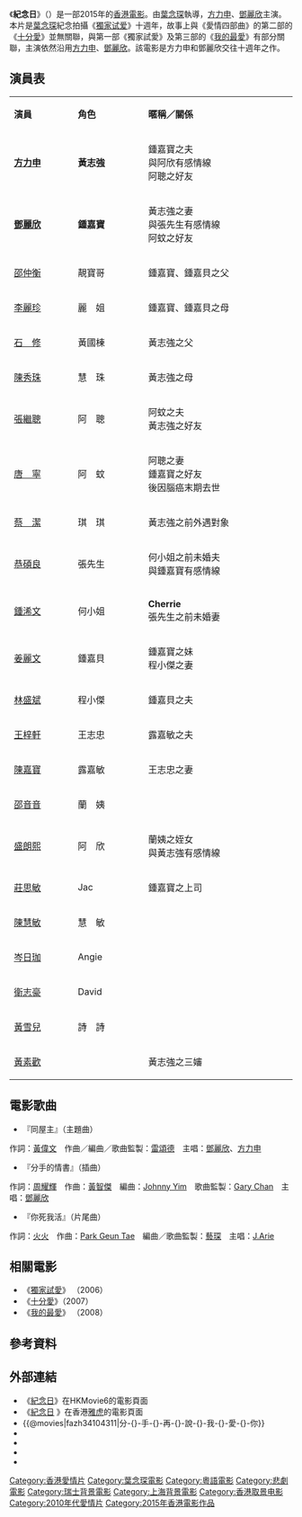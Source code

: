 {{unreferenced|time=2015-09-06T02:13:45+00:00}}
{{Infobox Film
| name               = 紀念日
| original_name      = {{lang|en|Anniversary}}
| image              = Ji Nian Ri film poster.jpg
| caption            = -{zh:香港;zh-hans:香港;zh-hant:香港;zh-cn:中国大陆;zh-sg:香港;}-初版電影海報
| director           = [[葉念琛|葉念琛]]
| producer           = [[黃柏高|黃柏高]]<br/>[[葉念琛|葉念琛]]
| producer_2         = [[蔡家傑|蔡家傑]]
| writer             = [[葉念琛|葉念琛]]
| starring           = [[方力申|方力申]]<br/>[[鄧麗欣|鄧麗欣]]
| music              = [[鄧智偉|鄧智偉]]<br/>[[莊冬昕|莊冬昕]]
| cinematography     = [[熱烈工作室|熱烈工作室有限公司]]
| editing            = [[李嘉榮|李嘉榮]] (HKSE)
| production_company = [[太陽娛樂文化有限公司|太陽娛樂文化有限公司]]<br/>[[無限動力實業|無限動力實業有限公司]]
| distributor        = 嘉樂影片發行有限公司（香港）<br/>[[愛奇藝|愛奇藝影業]]（中國大陸）
| released           = {{flagicon|PRC}}[[中國大陸|中國大陸]]{{film date|2015|12|24}}<br />{{Flagicon|HKG}}[[香港|香港]]{{Flagicon|MYS}}[[馬來西亞|馬來西亞]]{{film date|2015|12|31}}
| runtime            = 108 分鐘/120 分鐘(感動加長版)
| country            = {{香港電影產地}}
| language           = [[粵語|粵語]]
| preceded_by        = 《[[獨家試愛|獨家試愛]]》、《[[十分愛|十分愛]]》、《[[我的最愛_(電影)|我的最愛]]》、《[[失戀日|失戀日]]》
| budget             = 
| gross              = ＄20,000,000
| cn_name            = 分手再说我爱你
| hk_name            = 紀念日
|tw_name=分手再說我愛你
| malaysia_name            = 紀念日
}}

《'''紀念日'''》（{{lang-en|'''Anniversary'''}}）是一部2015年的[[香港電影|香港電影]]。由[[葉念琛|葉念琛]]執導，[[方力申|方力申]]、[[鄧麗欣|鄧麗欣]]主演。本片是[[葉念琛|葉念琛]]紀念拍攝《[[獨家试爱|獨家试爱]]》十週年，故事上與《愛情四部曲》的第二部的《[[十分愛|十分愛]]》並無關聯，與第一部《獨家試愛》及第三部的《[[我的最愛_(電影)|我的最愛]]》有部分關聯，主演依然沿用[[方力申|方力申]]、[[鄧麗欣|鄧麗欣]]。該電影是方力申和鄧麗欣交往十週年之作。

== 演員表 ==
{|class="wikitable" width="60%"
|- style="background:cornflowerblue; color:white" align=center
|style="width:8%"|'''演員'''||style="width:8%"|'''角色'''||style="width:20%"|'''暱稱／關係'''
|-
|'''[[方力申|方力申]]'''||'''黃志強'''||鍾嘉寶之夫<br>與阿欣有感情線<br>阿聰之好友
|-
|'''[[鄧麗欣|鄧麗欣]]'''||'''鍾嘉寶'''||黃志強之妻<br>與張先生有感情線<br>阿蚊之好友
|-
|[[邵仲衡|邵仲衡]]||靚寶哥||鍾嘉寶、鍾嘉貝之父
|-
|[[李麗珍|李麗珍]]||麗　姐||鍾嘉寶、鍾嘉貝之母
|-
|[[石修|石　修]]||黃國棟||黃志強之父
|-
|[[陳秀珠|陳秀珠]]||慧　珠||黃志強之母
|-
|[[張繼聰|張繼聰]]||阿　聰||阿蚊之夫<br>黃志強之好友
|-
|[[唐寧_(香港)|唐　寧]]||阿　蚊||阿聰之妻<br>鍾嘉寶之好友<br>後因腦癌末期去世
|-
|[[蔡潔|蔡　潔]]||琪　琪||黃志強之前外遇對象
|-
|[[恭碩良|恭碩良]]||張先生||何小姐之前未婚夫<br>與鍾嘉寶有感情線
|-
|[[鍾浠文|鍾浠文]]||何小姐||'''Cherrie'''<br>張先生之前未婚妻
|-
|[[姜麗文|姜麗文]]||鍾嘉貝||鍾嘉寶之妹<br>程小傑之妻
|-
|[[林盛斌|林盛斌]]||程小傑||鍾嘉貝之夫
|-
|[[王梓軒|王梓軒]]||王志忠||露嘉敏之夫
|-
|[[陳嘉寶|陳嘉寶]]||露嘉敏||王志忠之妻
|-
|[[邵音音|邵音音]]||蘭　姨||
|-
|[[盛朗熙|盛朗熙]]||阿　欣||蘭姨之姪女<br>與黃志強有感情線
|-
|[[莊思敏|莊思敏]]||Jac||鍾嘉寶之上司
|-
|[[陳慧敏_(歌手)|陳慧敏]]||慧　敏||
|-
|[[岑日珈|岑日珈]]||Angie||
|-
|[[衛志豪|衛志豪]]||David||
|-
|[[黃雪兒|黃雪兒]]||詩　詩||
|-
|[[黃素歡|黃素歡]]||||黃志強之三嬸
|}

==電影歌曲==
* 『同屋主』（主題曲）
作詞：[[黃偉文|黃偉文]]　作曲／編曲／歌曲監製：[[雷頌德|雷頌德]]　主唱：[[鄧麗欣|鄧麗欣]]、[[方力申|方力申]]

* 『分手的情書』（插曲）
作詞：[[周耀輝|周耀輝]]　作曲：[[黃智傑|黃智傑]]　編曲：[[Johnny_Yim|Johnny Yim]]　歌曲監製：[[Gary_Chan|Gary Chan]]　主唱：[[鄧麗欣|鄧麗欣]]

* 『你死我活』（片尾曲）
作詞：[[火火|火火]]　作曲：[[Park_Geun_Tae|Park Geun Tae]]　編曲／歌曲監製：[[藝琛|藝琛]]　主唱：[[雷深如|J.Arie]]

== 相關電影 ==
* 《[[獨家試愛|獨家試愛]]》 （2006）
* 《[[十分愛|十分愛]]》（2007）
* 《[[我的最愛_(電影)|我的最愛]]》 （2008）

== 參考資料 ==
{{reflist}}

== 外部連結 ==
*《[https://web.archive.org/web/20151117031609/http://www.hkmovie6.com/web/movie/42884#showtimes 紀念日]》在HKMovie6的電影頁面{{zh-hk}}
*《[https://movie.yahoo-leisure.hk/movie/details/28503-紀念日 紀念日] {{Wayback|url=https://movie.yahoo-leisure.hk/movie/details/28503-%E7%B4%80%E5%BF%B5%E6%97%A5 |date=20190830112826 }}》在香港[[雅虎|雅虎]]的電影頁面{{zh-hk}}
*{{@movies|fazh34104311|分-{}-手-{}-再-{}-說-{}-我-{}-愛-{}-你}}
*{{hkmdb title|17976|紀念日}}
*{{douban|title=紀念日}}
*{{Mtime|229047|纪念日}}
*{{imdb title|5370376|纪念日}}

[[Category:香港愛情片|Category:香港愛情片]]
[[Category:葉念琛電影|Category:葉念琛電影]]
[[Category:粵語電影|Category:粵語電影]]
[[Category:悲劇電影|Category:悲劇電影]]
[[Category:瑞士背景電影|Category:瑞士背景電影]]
[[Category:上海背景電影|Category:上海背景電影]]
[[Category:香港取景电影|Category:香港取景电影]]
[[Category:2010年代愛情片|Category:2010年代愛情片]]
[[Category:2015年香港電影作品|Category:2015年香港電影作品]]